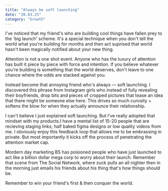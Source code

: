 ```yaml
---
title: "Always be soft launching"
date: "20.03.25"
category: "Growth"
---
```


I've noticed that my friend's who are building cool things have fallen prey to the 'big launch' scheme. It's a special technique
when you don't tell the world what you're building for months and then act suprised that world hasn't been magically notified
about your new thing. 

Attention is not a one shot event. Anyone who has the luxury of attention has built it piece by piece with force and intention.
If you believe whatever you're building is something that the world deserves, don't leave to one chance where the odds are stacked 
against you. 

Instead become that annoying friend who's always — soft launching. I discovered this phrase from Instagram girls who instead of fully
revealing their boyfriends, drop bits and pieces of cropped pictures that tease an idea that there might be someone else here. This 
drives so much curosity + softens the blow for when they actually announce their relationship. 

I can't believe I just explained soft launching. But I've really adopted that mindset with my products.I have a mental list of 15-20
people that are recieving staging links, half baked figma designs or low quality videos from me. I obviously enjoy this feedback loop
that allows me to be embrassing in private. But most importantly it kicks off the process of penetrating the attention market cap. 

Mordern day marketing BS has poisioned people who have just launched to act like a billion dollar mega corp to worry about their launch.
Remember that scene from The Social Network, where zuck pulls an all nighter then in the morning just emails his friends about his thing
that's how things should be. 

Remember to win your friend's first & then conquer the world. 